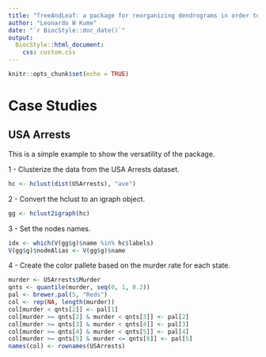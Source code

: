 ```yaml
---
title: "TreeAndLeaf: a package for reorganizing dendrograms in order to represent multiple layers of information"
author: "Leonardo W Kume"
date: "`r BiocStyle::doc_date()`"
output: 
  BiocStyle::html_document:
    css: custom.css
---
```


```r
knitr::opts_chunk$set(echo = TRUE)
```

# Case Studies

## USA Arrests

This is a simple example to show the versatility of the package.

1 - Clusterize the data from the USA Arrests dataset.

```r
hc <- hclust(dist(USArrests), "ave")
```

2 - Convert the hclust to an igraph object.

```r
gg <- hclust2igraph(hc)
```


3 - Set the nodes names.

```r
idx <- which(V(gg$g)$name %in% hc$labels)
V(gg$g)$nodeAlias <- V(gg$g)$name
```

4 - Create the color pallete based on the murder rate for each state.

```r
murder <- USArrests$Murder
qnts <- quantile(murder, seq(0, 1, 0.2))
pal <- brewer.pal(5, "Reds")
col <- rep(NA, length(murder))
col[murder < qnts[2]] <- pal[1]
col[murder >= qnts[2] & murder < qnts[3]] <- pal[2]
col[murder >= qnts[3] & murder < qnts[4]] <- pal[3]
col[murder >= qnts[4] & murder < qnts[5]] <- pal[4]
col[murder >= qnts[5] & murder <= qnts[6]] <- pal[5]
names(col) <- rownames(USArrests)
```


